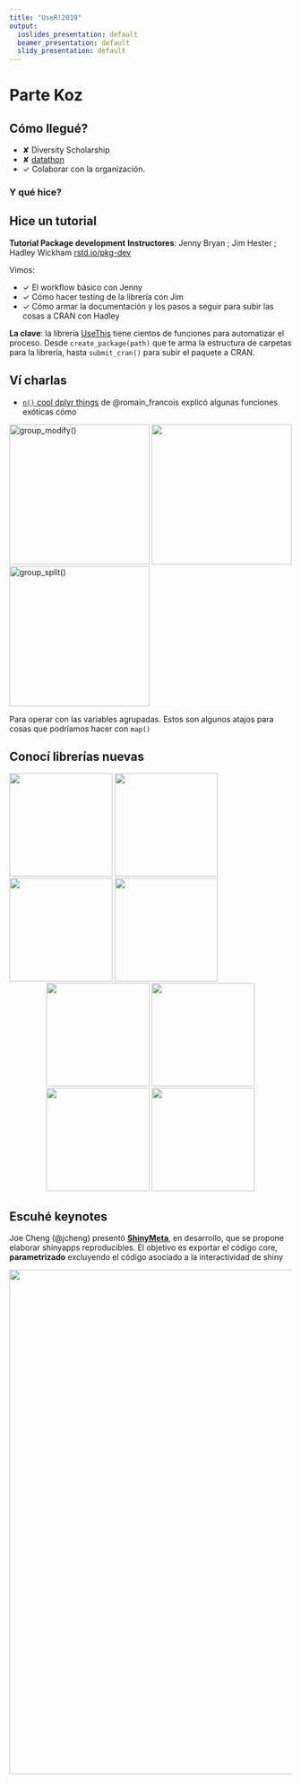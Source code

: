 ```yaml
---
title: "UseR!2019"
output:
  ioslides_presentation: default
  beamer_presentation: default
  slidy_presentation: default
---
```



# Parte Koz

## Cómo llegué?

- &#x2718; Diversity Scholarship
- &#x2718; [datathon](https://github.com/DiegoKoz/datathonuser2019)
- $\checkmark$ Colaborar con la organización. 

### Y qué hice?

## Hice un tutorial

__Tutorial Package development__
__Instructores__: Jenny Bryan ;  Jim Hester ; Hadley Wickham
[rstd.io/pkg-dev](rstd.io/pkg-dev)


Vimos:

- $\checkmark$ El workflow básico con Jenny
- $\checkmark$ Cómo hacer testing de la librería con Jim
- $\checkmark$ Cómo armar la documentación y los pasos a seguir para subir las cosas a CRAN con Hadley


__La clave__: la librería [UseThis](https://usethis.r-lib.org/) tiene cientos de funciones para automatizar el proceso. Desde `create_package(path)` que te arma la estructura de carpetas para la librería, hasta `submit_cran()` para subir el paquete a CRAN. 

## Ví charlas


- [`n()` cool dplyr things](https://speakerdeck.com/romainfrancois/n-cool-number-dplyr-things) de @romain_francois explicó algunas funciones exóticas cómo 

![`group_modify()`](img/group_modify.png){width=250px}
![](img/lambada.png){width=250px}
![`group_split()`](img/group_split.png){width=250px}


Para operar con las variables agrupadas. Estos son algunos atajos para cosas que podríamos hacer con `map()`

## Conocí librerías nuevas

[![](img/polite.png){width=184px}](https://github.com/dmi3kno/polite)
[![](img/usethis.png){width=184px}](https://usethis.r-lib.org/)
[![](img/testthat.png){width=184px}](https://testthat.r-lib.org/)
[![](img/fakir.png){width=184px}](https://github.com/ThinkR-open/fakir)
<center>
[![](img/fcuk.png){width=184px}](https://github.com/ThinkR-open/fcuk)
[![](img/feasts.png){width=184px}](https://feasts.tidyverts.org/)
[![](img/cartography.png){width=184px}](https://github.com/riatelab/cartography)
[![](img/flextable.svg){width=184px}](https://davidgohel.github.io/flextable/)
</center>

## Escuhé keynotes

Joe Cheng (\@jcheng) presentó [__ShinyMeta__](https://github.com/rstudio/shinymeta), en desarrollo, que se propone elaborar shinyapps reproducibles. El objetivo es exportar el código core, __parametrizado__ excluyendo el código asociado a la interactividad de shiny

![](img/shinymeta.gif){width=900px}


## 

